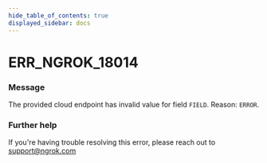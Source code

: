 ```yaml
---
hide_table_of_contents: true
displayed_sidebar: docs
---
```



# ERR_NGROK_18014

### Message

The provided cloud endpoint has invalid value for field `FIELD`. Reason:
`ERROR`.

<ErrorDetails error="err_ngrok_18014" />

### Further help

If you're having trouble resolving this error, please reach out to [support@ngrok.com](mailto:support@ngrok.com?subject=Help%20with%20ERR_NGROK_18014)

